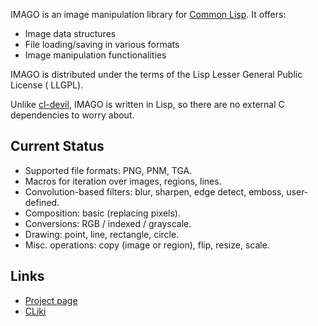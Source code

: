 IMAGO is an image manipulation library for [[Common Lisp]]. It offers:

* Image data structures
* File loading/saving in various formats
* Image manipulation functionalities

IMAGO is distributed under the terms of the Lisp Lesser General Public License ( LLGPL).

Unlike [[cl-devil]], IMAGO is written in Lisp, so there are no external C dependencies to worry about.

== Current Status ==
* Supported file formats: PNG, PNM, TGA.
* Macros for iteration over images, regions, lines.
* Convolution-based filters: blur, sharpen, edge detect, emboss, user-defined.
* Composition: basic (replacing pixels).
* Conversions: RGB / indexed / grayscale.
* Drawing: point, line, rectangle, circle.
* Misc. operations: copy (image or region), flip, resize, scale.

== Links ==
* [http://common-lisp.net/project/imago/ Project page]
* [http://www.cliki.net/IMAGO CLiki]